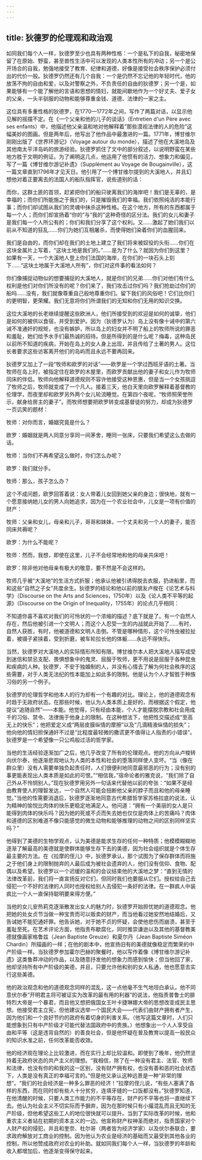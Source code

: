 ```yaml
---
---
---
```

title: 狄德罗的伦理观和政治观
---




如同我们每个人一样，狄德罗至少也具有两种性格：一个是私下的自我，秘密地保留了在原始、野蛮，甚至兽性生活中可以发现的人类本性所有的冲动；另一个是公开场合的自我，勉强地接受了教育、纪律和道德，好像是接受社会秩序保护必须付出的代价一般。狄德罗仍然还有几个自我：一个是仍然不忘记他的年轻时代，他的放荡不拘的自由和爱，以及对警察之外，不负责任的自由的狄德罗；另一个是，如果能够有一个能了解他的言语和思想的情妇，就能间歇地作为一个好丈夫、爱子女的父亲，一头半驯服的动物和能够尊重金钱、道德、法律的一家之主。

这位具有多重性格的狄德罗，在1770—1772年之间，写作了两篇对话，以显示他见解的摇摆不定。在《一个父亲和他的儿子的谈话》（Entretien d'un Père avec ses enfants）中，他描述他父亲温和地对他解释着“那些漠视法律的人的危险”这幅美妙的图画。但是两年后，他写出了他作品中最激进的一篇。1771年，博甘维尔刚刚出版了《世界环游记》（Voyage autour du monde），描述了他在大溪地岛及其他南太平洋岛屿的旅游经验。狄德罗抓住了文中的部分叙述，以说明野蛮在某些地方胜于文明的例证。为了阐明这几点，他运用了他惯有的活力、想象力和偏见，写了一篇《博甘维尔游记补遗》（Supplément au Voyage de Bougainville），这一篇文章直到1796年才见天日。他引用了一个博甘维尔提到的大溪地人，并且幻想他对着正要离去的法国人的船队指挥官，说些道别的话：

而你，这群土匪的首领，赶紧把你们的船只驶离我们的海岸吧！我们是无辜的，是幸福的；而你们所能施之于我们的，只是摧毁我们的幸福。我们依照纯洁的本能行事；而你们却试图从我们的灵魂中抹杀这种性格。在这个地方，所有的东西都属于每一个人；而你们却宣扬着“你的”与“我的”这种奇怪的区分法。我们的女儿和妻子是我们每一个人所公有的；你们和我们分享了这个权利。又……激起了她们我们以前从不知道的狂乱……你们为她们互相屠杀，而使得她们染着你们的血腥回来。

我们是自由的，而你们却在我们的土地上建立了我们将来被奴役的头衔……你们在这块金属片上写着，“这块土地是我们的。”……是为了什么？就因为你们到这里？如果有一天，一个大溪地人登上你们法国的海岸，在你们的一块石头上刻下……“这块土地属于大溪地人所有”，你们对这件事的看法如何？

你们像捕捉动物似的想要捕捉的大溪地人，就是你们的兄弟……你们对他们有什么权利是他们对你们所没有的呢？你们来了，我们攻击过你们吗？我们抢劫过你们的船吗……没有，我们就像尊重自己般地尊重你们。留下我们的风俗吧！它们比你们的更明智，更荣耀。我们无意将你们所谓我们的无知和你们无用的知识交换。



这位大溪地的长老继续提醒这些欧洲人，他们所接受到的欢迎是如何的诚挚，他们是如何的被供以食宿，并受到爱护。因为（狄德罗认为）岛上没有像十诫中的第六诫不准通奸的规矩，也没有嫉妒，所以岛上的妇女并不明了船上的牧师所说的罪恶和羞耻，她们给予水手们最热诚的招待。但是所得到的是什么呢？梅毒，这种岛民以前所不知道的疾病，开始在岛上的女人身上出现，并且传给了土著的男人。这位长者要求这些访客离开他们的岛屿而且永远不要再回来。

狄德罗又加上了一段“牧师和欧罗的对话”——欧罗是一个学过西班牙语的土著。当牧师在岛上时，被指定住在欧罗的木屋里，而欧罗贡献出他的妻子和女儿作为牧师同床的伴侣。牧师向他解释道德规则不容许他接受这种恩惠，但是当一个女孩挑逗了牧师之后，牧师就变成了一个凡人。接着三天，他白天里向欧罗解释着基督教的伦理学，而夜里却和欧罗另外两个女儿轮流睡觉。在第四个夜呢，“牧师照荣誉所示，献身给房主的妻子”。而牧师想要把欧罗转变成基督徒的努力，却成为狄德罗一页讥笑的题材：

牧师：对你而言，婚姻究竟是什么？

欧罗：婚姻就是两人同意分享同一间茅舍，睡同一张床，只要我们希望这么去做的话。

牧师：当你们不再希望这么做时，你们怎么办呢？

欧罗：我们就分手。

牧师：那么，孩子怎么办？



这个不成问题，欧罗回答着说：女人带着儿女回到她父亲的身边；很快地，就有一个愿意接纳她儿女的男人向她追求，因为在一个农业社会中，儿女是一项有价值的财产：

牧师：父亲和女儿，母亲和儿子，哥哥和妹妹，一个丈夫和另一个人的妻子，能否同床共褥呢？

欧罗：为什么不能呢？

牧师：然而，我想，即使在这里，儿子不会经常地和他的母亲共床吧！

欧罗：除非他对他母亲有极大的敬意，要不然是不会这样的。



牧师几乎被“大溪地”的生活方式折服；他承认他被引诱得脱去衣服，扔进船里，而和这些“自然之子女”共度余生。狄德罗的结论和他以前的朋友卢梭在《论艺术与科学》（Discourse on the Arts and Sciences，1750年）以及《论人类不平等的起源》（Discourse on the Origin of Inequality，1755年）的论点几乎相同：

不知道你喜不喜欢对我们的可怜状的一个浓缩的描述？底下就是了。有一个自然人存在，然后他被引进一个文明人；而这个人忍受一生的内战就此开始了……有时，自然人获胜，有时，他被道德和文明人击倒。不管是哪种情形，这个可怜虫被拉扯着，被镊子紧挟着，受到折磨，被车轮拉长他的体躯……永远不得快乐。



当然，狄德罗对大溪地人的实际情形所知有限。博甘维尔本人把大溪地人描写成受到迷信和禁忌支配、畏惧想象中的鬼灵、屈服于牧师，更不用说是屈服于各种昆虫和疾病的人种。狄德罗，不安于独婚制的人，并没有心情去了解为何社会秩序的这些需要，对于人类无法纪的性本能加上如此多的限制。他是认为个人才智胜于种族习俗的另一个例子。

狄德罗的伦理哲学和他本人的行为却有一个有趣的对比。理论上，他的道德观念有时趋于无政府状态。在那些时候，他认为人类本质上是好的，而根据这个假定，他提议“追随自然”——本能。他觉得，只有经由本能，个人才能摆脱宗教和社会用成千的习俗、禁令、法律施于他身上的限制。在这种想法下，他把性交描述成“至高无上的快乐”；他把爱定义成“两层皮膜纵情的摩擦”以及“几滴精液纵情的损失”；他向他的情妇担保通奸不过是“比程度最轻微的撒谎更不值得让人指责的小错误”。狄德罗是一个希望像一只公鸡般过活的哲学家。

当他的生活经验逐渐加广之后，他几乎改变了所有的伦理观点。他的方向从卢梭转向伏尔泰，他逐渐悲观地认为人类的本性和社会的堕落同样使人变坏。“当（像在群众里）没有人需要单独负起责任时，人们很便利地同意最邪恶的行为；没有别的事更能表现出人类本质是如此的可恨。”“相信我，”宿命论者的雅克说，“我们除了自己外从不怜悯别人。”现在狄德罗用另外一句话来代替他以前的夸张：“如果不是经由教育使人的理智发达，一个自然人可能会扭断他父亲的脖子而且和他的母亲睡觉。”当他的性需要消退后，狄德罗逐渐地同意古代希腊哲学家苏格拉底的说法，认为精神的愉悦比肉体的快乐更稳定地满足人。他问道：“拥有一个美丽的女人是只能得到肉体的快乐吗？因为她的死或不贞而失去她也仅仅是肉体上的苦痛吗？肉体和道德的区别难道不像只能感觉的微生动物和能够推理的动物之间的区别同样坚实吗？”

他得到了美德的生物学观点，认为美德是能求生存的任何一种特质；他模模糊糊地逐渐了解最高的美德就是使群体能够生存下去的美德，因为社会组织就是个体生存最主要的方法。在《拉摩的侄儿》中，狄德罗承认，那个试图为了保存群体而将施之于他们身上的限制抛弃的人最后成为被社会遗弃的人，他们没有信仰、食物、配偶以及希望。狄德罗以一个迟缓的温和的会议结束他的大溪地之梦：“直到无情的法律改革前，我们将一直宣扬反对它们，但同时我们也要服从它们。授权给自己去侵犯一个不好的法律的人同时也授权给别人去侵犯一条好的法律。在一群疯人中装疯比一个人一直保持聪明要来得方便。”

当他的女儿安热莉克逐渐散发出女人的魅力时，狄德罗开始担忧她的道德观念。他把她的处女贞节当做一种宝贵而可以贩卖的财产，而当他看过她安然地结婚后，又告诫她不能犯通奸罪。他告诉她，对于她不贞的怀疑，会使他悲伤而崩溃，甚至于羞耻至死。在艺术评论方面，他指责布歇腐化，同时推崇谦逊以及其他的基督教美德就像画家格鲁兹（Jean Baptiste Greuze）和夏尔丹（Jean Baptiste Siméon Chardin）所描画的一样；在他的剧本中，他宣扬旧有的美德就像稳定而繁荣的中产阶级一样。当狄德罗参加霍尔巴赫的聚餐时，他以写作着像《博甘维尔游记补遗》这类鲁莽冲动的作品，以及随意抒发他的想象力而感到愉快；但当他回了家，他却坚持所有中产阶级的美德，并且，只要允许他和别的女人私通，他也愿意去实行这些美德。

他的政治观念和他的道德观念同样的混乱，这一点他毫不生气地坦白承认。他不同意伏尔泰“开明君主将可被证实为改革的最有用的利器”的说法，他指责普鲁士的腓特烈大帝是一个暴君，而且他又想把俄国女王叶卡捷琳娜大帝的思想改变成民主思想。他接受君主立宪，但他建议选举一个国民大会——代表们由财产拥有者产生，因为他们和一个良好节约的政府有着切身的利害关系。（他写这篇文章时，人们只能想象到只有中产阶级才可能代替法国政府中的贵族。）他想象出一个人人享受自由和平等（这是违背自然的）的善良社会，但是他怀疑在普及教育以提高一般民众的知识水准之前，任何改革能否收效。

他的经济观在理论上比较激进，而在实行上却比较温和。即使到了晚年，他仍然坚持着无政府状态的共产主义的理想。“我相信，除了在一种没有君主、法官、牧师和法律，也没有你的和我的这一区别，没有财产拥有权，也没有善和恶的社会状态下，人类是没有真正的幸福可言的。”但是他又承认这种远景是一种“非常的理想”。“我们的社会经济是一种多么罪恶的经济！”拉摩的侄儿说，“有些人塞满了各样的东西，而在同时却有些人十分贫穷，连填牙缝的一口饭都没有。”狄德罗知道，在他清醒的时候，只要人类工作能力的不平等存在，财产的不平等也将一直继续下去。他认为社会主义不切实际而予摒弃，因为在那时候只有小撮混乱而且无知的无产阶级，但他希望这些工人的地位很快就可以提升。当到了实际改革的时候，他和重农主义者站在初期的资本主义的一边。他宣称财产权神圣而绝对，指责国家对个人财产权的侵犯，并且和奎奈、杜尔哥（两者皆为经济学家）以及伏尔泰联合，要求政府解放对工商业的控制。因为他认为农业是经济的基础而又最受到其他各业的控制，所以他赞成政府对农业的补助。就如同我们每个人一样，当狄德罗的年龄和收入都增加后，他逐渐变得保守起来。